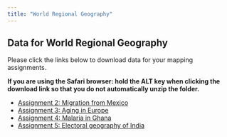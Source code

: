 ```yaml
---
title: "World Regional Geography"
---
```


## Data for World Regional Geography

Please click the links below to download data for your mapping assignments.

__If you are using the Safari browser: hold the ALT key when clicking the download link so that you do not automatically unzip the folder.__

* [Assignment 2: Migration from Mexico](data/mexico.zip)
* [Assignment 3: Aging in Europe](http://personal.tcu.edu/kylewalker/data/europe.zip)
* [Assignment 4: Malaria in Ghana](https://dl.dropbox.com/s/qm9onor50x4yma8/chapter7data.zip)
* [Assignment 5: Electoral geography of India](https://dl.dropbox.com/s/as1nii1mhiddndm/india_pcs.zip)



